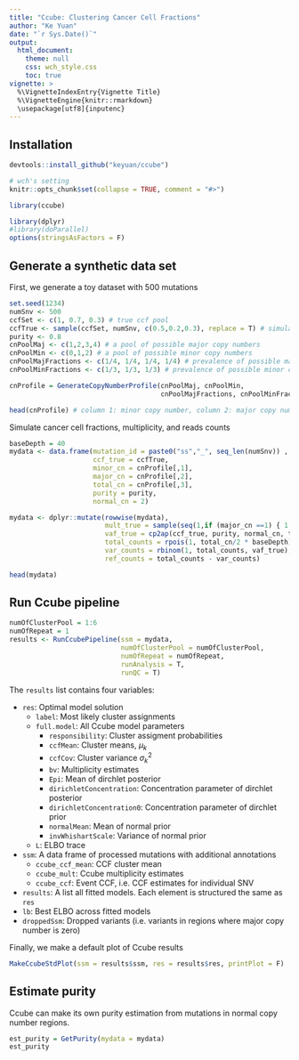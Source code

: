 ```yaml
---
title: "Ccube: Clustering Cancer Cell Fractions"
author: "Ke Yuan"
date: "`r Sys.Date()`"
output: 
  html_document:
    theme: null
    css: wch_style.css
    toc: true
vignette: >
  %\VignetteIndexEntry{Vignette Title}
  %\VignetteEngine{knitr::rmarkdown}
  \usepackage[utf8]{inputenc}
---
```



## Installation
```r
devtools::install_github("keyuan/ccube")
```

```r
# wch's setting 
knitr::opts_chunk$set(collapse = TRUE, comment = "#>")
```

```r
library(ccube)

library(dplyr)
#library(doParallel)
options(stringsAsFactors = F)

```

## Generate a synthetic data set 
First, we generate a toy dataset with 500 mutations 
```r
set.seed(1234)
numSnv <- 500
ccfSet <- c(1, 0.7, 0.3) # true ccf pool
ccfTrue <- sample(ccfSet, numSnv, c(0.5,0.2,0.3), replace = T) # simulate true clusters
purity <- 0.8
cnPoolMaj <- c(1,2,3,4) # a pool of possible major copy numbers
cnPoolMin <- c(0,1,2) # a pool of possible minor copy numbers
cnPoolMajFractions <- c(1/4, 1/4, 1/4, 1/4) # prevalence of possible major copy numbers
cnPoolMinFractions <- c(1/3, 1/3, 1/3) # prevalence of possible minor copy numbers

cnProfile = GenerateCopyNumberProfile(cnPoolMaj, cnPoolMin, 
                                      cnPoolMajFractions, cnPoolMinFractions, numSnv)

head(cnProfile) # column 1: minor copy number, column 2: major copy number, column 3: total copy number 
```


Simulate cancer cell fractions, multiplicity, and reads counts
```r
baseDepth = 40
mydata <- data.frame(mutation_id = paste0("ss","_", seq_len(numSnv)) ,
                     ccf_true = ccfTrue,
                     minor_cn = cnProfile[,1],
                     major_cn = cnProfile[,2],
                     total_cn = cnProfile[,3], 
                     purity = purity,
                     normal_cn = 2)

mydata <- dplyr::mutate(rowwise(mydata),
                        mult_true = sample(seq(1,if (major_cn ==1) { 1 } else {major_cn}), 1), # simulate multiplicity
                        vaf_true = cp2ap(ccf_true, purity, normal_cn, total_cn, total_cn, mult_true), # simulate vaf
                        total_counts = rpois(1, total_cn/2 * baseDepth), # simulate total read counts
                        var_counts = rbinom(1, total_counts, vaf_true),  # simulate variant read counts
                        ref_counts = total_counts - var_counts)

head(mydata)
```

## Run Ccube pipeline 
```r

numOfClusterPool = 1:6
numOfRepeat = 1
results <- RunCcubePipeline(ssm = mydata, 
                            numOfClusterPool = numOfClusterPool, 
                            numOfRepeat = numOfRepeat,
                            runAnalysis = T, 
                            runQC = T)
```

The `results` list contains four variables:

* `res`: Optimal model solution
  * `label`: Most likely cluster assignments
  * `full.model`: All Ccube model parameters
    * `responsibility`: Cluster assigment probabilities
    * `ccfMean`: Cluster means, $\mu_k$
    * `ccfCov`: Cluster variance $\sigma^2_k$
    * `bv`: Multiplicity estimates
    * `Epi`: Mean of dirchlet posterior
    * `dirichletConcentration`: Concentration parameter of dirchlet posterior
    * `dirichletConcentration0`: Concentration parameter of dirchlet prior
    * `normalMean`: Mean of normal prior
    * `invWhishartScale`: Variance of normal prior
  * `L`: ELBO trace 
* `ssm`: A data frame of processed mutations with additional annotations 
  * `ccube_ccf_mean`: CCF cluster mean
  * `ccube_mult`: Ccube multiplicity estimates
  * `ccube_ccf`: Event CCF, i.e. CCF estimates for individual SNV 
* `results`: A list all fitted models. Each element is structured the same as `res`
* `lb`: Best ELBO across fitted models
* `droppedSsm`: Dropped variants (i.e. variants in regions where major copy number is zero) 

Finally, we make a default plot of Ccube results 
```r
MakeCcubeStdPlot(ssm = results$ssm, res = results$res, printPlot = F)
```


## Estimate purity 
Ccube can make its own purity estimation from mutations in normal copy number regions. 
```r
est_purity = GetPurity(mydata = mydata)
est_purity
```








